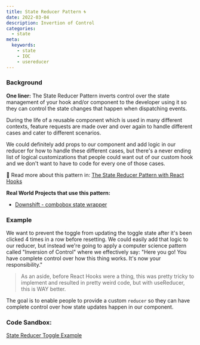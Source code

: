 ```yaml
---
title: State Reducer Pattern 🌀
date: 2022-03-04
description: Invertion of Control
categories:
  - state
meta:
  keywords:
    - state
    - IOC
    - usereducer
---
```


### Background

**One liner:** The State Reducer Pattern inverts control over the state
management of your hook and/or component to the developer using it so they can
control the state changes that happen when dispatching events.

During the life of a reusable component which is used in many different
contexts, feature requests are made over and over again to handle different
cases and cater to different scenarios.

We could definitely add props to our component and add logic in our reducer for
how to handle these different cases, but there's a never ending list of logical
customizations that people could want out of our custom hook and we don't want
to have to code for every one of those cases.

📜 Read more about this pattern in:
[The State Reducer Pattern with React Hooks](https://kentcdodds.com/blog/the-state-reducer-pattern-with-react-hooks)

**Real World Projects that use this pattern:**

- [Downshift - combobox state wrapper](https://github.com/downshift-js/downshift)

### Example

We want to prevent the toggle from updating the toggle state after it's been
clicked 4 times in a row before resetting. We could easily add that logic to our
reducer, but instead we're going to apply a computer science pattern called
"Inversion of Control" where we effectively say: "Here you go! You have complete
control over how this thing works. It's now your responsibility."

> As an aside, before React Hooks were a thing, this was pretty tricky to
> implement and resulted in pretty weird code, but with useReducer, this is WAY
> better.

The goal is to enable people to provide a custom `reducer` so they can have
complete control over how state updates happen in our component.

### Code Sandbox:

[State Reducer Toggle Example](https://codesandbox.io/s/bold-edison-rw66op?file=/src/App.tsx)
